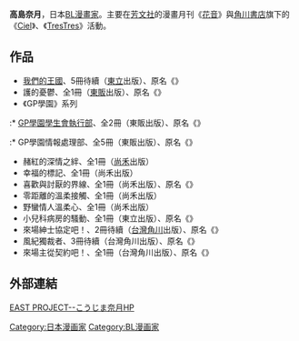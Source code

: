 {{Infobox 漫畫家
| 姓名               = 高島奈月
| 職業               = [[漫畫家|漫畫家]]
| 日語原文           = 高島 奈月
| 假名               = こうじま なつき
| 羅馬字             = Kōjima Natsuki
| 國籍               = {{JPN}}
| 類型               = BL漫畫
}}

'''高島奈月'''，日本[[BL_(和製英語)|BL]][[漫畫家|漫畫家]]。主要在[[芳文社|芳文社]]的漫畫月刊《[[花音|花音]]》與[[角川書店|角川書店]]旗下的《[[Ciel|Ciel]]》、《[[TresTres|TresTres]]》活動。

==作品==
* [[我們的王國|我們的王國]]、5冊待續（[[東立|東立]]出版）、原名《{{lang|ja|僕らの王国}}》
* 護的憂鬱、全1冊（[[東販|東販]]出版）、原名《{{lang|ja|護さんの憂鬱}}》
*《GP學園》系列
:* [[GP學園學生會執行部|GP學園學生會執行部]]、全2冊（東販出版）、原名《{{lang|ja|GP学園生徒会執行部}}》
:* GP學園情報處理部、全5冊（東販出版）、原名《{{lang|ja|GP学園情報処理部}}》	
* 赭紅的深情之絆、全1冊（[[尚禾|尚禾]]出版）
* 幸福的標記、全1冊（尚禾出版）
* 喜歡與討厭的界線、全1冊（尚禾出版）、原名《{{lang|ja|好きと嫌いの境界線}}》
* 零距離的溫柔接觸、全1冊（尚禾出版）
* 野蠻情人溫柔心、全1冊（尚禾出版）
* 小兒科病房的騷動、全1冊（東立出版）、原名《{{lang|ja|小児科病棟は大騒ぎ}}》
* 來場紳士協定吧！、2冊待續（[[台灣角川|台灣角川]]出版）、原名《{{lang|ja|紳士協定を結ぼう! }}》
* 風紀獨裁者、3冊待續（台灣角川出版）、原名《{{lang|ja|風紀のオキテ}}》
* 來場主從契約吧！、全1冊（台灣角川出版）、原名《{{lang|ja|主従契約を結ぼう！ }}》

==外部連結==
{{ja}}[https://web.archive.org/web/20130926132244/http://www3.ocn.ne.jp/~eastpro/ EAST PROJECT--こうじま奈月HP]

{{Japanese cartoonist-stub}}

{{DEFAULTSORT:Koujima Natsuki}}
[[Category:日本漫画家|Category:日本漫画家]]
[[Category:BL漫画家|Category:BL漫画家]]